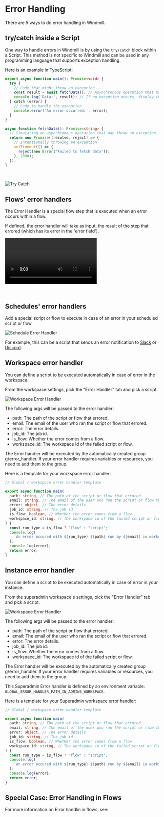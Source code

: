 
# Error Handling

There are 5 ways to do error handling in Windmill.

## try/catch inside a Script

One way to handle errors in Windmill is by using the `try/catch` block within a Script. This method is not specific to Windmill and can be used in any programming language that supports exception handling.

Here is an example in TypeScript:

```ts
export async function main(): Promise<void> {
  try {
    // Code that might throw an exception
    const result = await fetchData(); // Asynchronous operation that may throw an exception
    console.log('Data:', result); // If no exception occurs, display the data
  } catch (error) {
    // Code to handle the exception
    console.error('An error occurred:', error);
  }
}

async function fetchData(): Promise<string> {
  // Simulating an asynchronous operation that may throw an exception
  return new Promise((resolve, reject) => {
    // Intentionally throwing an exception
    setTimeout(() => {
      reject(new Error('Failed to fetch data'));
    }, 2000);
  });
}
```

<br/>

![Try Catch](./try_catch.png)

## Flows' error handlers

The Error Handler is a special flow step that is executed when an error occurs within a flow.

If defined, the error handler will take as input, the result of the step that errored (which has its error in the 'error field').

<video
    className="border-2 rounded-xl object-cover w-full h-full dark:border-gray-800"
    controls
    src="/videos/error_handler.mp4"
/>

<br/>

<div class="grid grid-cols-2 gap-6 mb-4">
	<DocCard
		title="Error Handler"
		description="Configure a script to handle errors."
		href="/docs/flows/flow_error_handler"
	/>
</div>


## Schedules' error handlers

Add a special script or flow to execute in case of an error in your scheduled script or flow.

![Schedule Error Handler](../1_scheduling/14_schedule_error_handler.png)

For example, this can be a script that sends an error notification to [Slack](https://hub.windmill.dev/scripts/slack/1284/) or [Discord](https://hub.windmill.dev/scripts/discord/1292/).

<div class="grid grid-cols-2 gap-6 mb-4">
	<DocCard
    	title="Scheduling"
    	description="Scheduling allows you to define schedules for Scripts and Flows, automatically running them at set frequencies."
    	href="/docs/core_concepts/scheduling"
    />
</div>

## Workspace error handler

You can define a script to be executed automatically in case of error in the workspace.

From the workspace settings, pick the "Error Handler" tab and pick a script.

![Workspace Error Handler](./workspace_error_handler.png)

The following args will be passed to the error handler:
- path: The path of the script or flow that errored.
- email: The email of the user who ran the script or flow that errored.
- error: The error details.
- job_id: The job id.
- is_flow: Whether the error comes from a flow.
- workspace_id: The workspace id of the failed script or flow.

The Error handler will be executed by the automatically created group g/error_handler. If your error handler requires variables or resources, you need to add them to the group.

Here is a template for your workspace error handler:

```ts
// Global / workspace error handler template

export async function main(
  path: string, // The path of the script or flow that errored
  email: string, // The email of the user who ran the script or flow that errored
  error: object, // The error details
  job_id: string, // The job id
  is_flow: boolean, // Whether the error comes from a flow
  workspace_id: string, // The workspace id of the failed script or flow
) {
  const run_type = is_flow ? "flow" : "script";
  console.log(
    `An error occured with ${run_type} ${path} run by ${email} in workspace ${workspace_id}`,
  );
  console.log(error);
  return error;
}
```

## Instance error handler

You can define a script to be executed automatically in case of error in your instance.

From the superadmin workspace's settings, pick the "Error Handler" tab and pick a script.

![Workspace Error Handler](./workspace_error_handler.png)

The following args will be passed to the error handler:
- path: The path of the script or flow that errored.
- email: The email of the user who ran the script or flow that errored.
- error: The error details.
- job_id: The job id.
- is_flow: Whether the error comes from a flow.
- workspace_id: The workspace id of the failed script or flow.

The Error handler will be executed by the automatically created group g/error_handler. If your error handler requires variables or resources, you need to add them to the group.

This Superadmin Error handler is defined by an environment variable: `GLOBAL_ERROR_HANDLER_PATH_IN_ADMINS_WORKSPACE`.

Here is a template for your Superadmin workspace error handler:

```ts
// Global / workspace error handler template

export async function main(
  path: string, // The path of the script or flow that errored
  email: string, // The email of the user who ran the script or flow that errored
  error: object, // The error details
  job_id: string, // The job id
  is_flow: boolean, // Whether the error comes from a flow
  workspace_id: string, // The workspace id of the failed script or flow
) {
  const run_type = is_flow ? "flow" : "script";
  console.log(
    `An error occured with ${run_type} ${path} run by ${email} in workspace ${workspace_id}`,
  );
  console.log(error);
  return error;
}
```

## Special Case: Error Handling in Flows

For more information on Error handlin in flows, see:

<div class="grid grid-cols-2 gap-6 mb-4">
	<DocCard
		title="Error Handling in Flows"
		description="There are three ways to handle errors in Windmill flows."
		href="/docs/flows/error_handling"
	/>
</div>